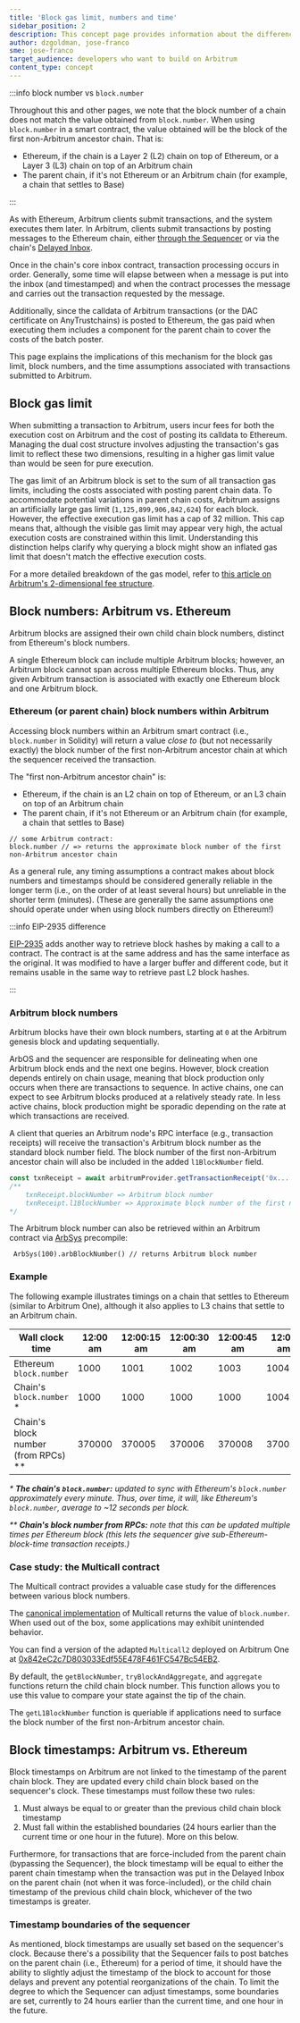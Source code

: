 ```yaml
---
title: 'Block gas limit, numbers and time'
sidebar_position: 2
description: This concept page provides information about the differences between Arbitrum and Ethereum in terms of block gas limit, numbers and timing, so developers can easily understand what to expect when deploying to Arbitrum
author: dzgoldman, jose-franco
sme: jose-franco
target_audience: developers who want to build on Arbitrum
content_type: concept
---
```


:::info block number vs `block.number`

Throughout this and other pages, we note that the block number of a chain does not match the value obtained from `block.number`. When using `block.number` in a smart contract, the value obtained will be the block of the first non-Arbitrum ancestor chain. That is:

- Ethereum, if the chain is a Layer 2 (L2) chain on top of Ethereum, or a Layer 3 (L3) chain on top of an Arbitrum chain
- The parent chain, if it's not Ethereum or an Arbitrum chain (for example, a chain that settles to Base)

:::

As with Ethereum, Arbitrum clients submit transactions, and the system executes them later. In Arbitrum, clients submit transactions by posting messages to the Ethereum chain, either [through the Sequencer](/how-arbitrum-works/03-sequencer.mdx) or via the chain's [Delayed Inbox](/how-arbitrum-works/03-sequencer.mdx).

Once in the chain's core inbox contract, transaction processing occurs in order. Generally, some time will elapse between when a message is put into the inbox (and timestamped) and when the contract processes the message and carries out the transaction requested by the message.

Additionally, since the calldata of Arbitrum transactions (or the DAC certificate on <a data-quicklook-from= "arbitrum-anytrust-chain">AnyTrust</a>chains) is posted to Ethereum, the gas paid when executing them includes a component for the parent chain to cover the costs of the batch poster.

This page explains the implications of this mechanism for the block gas limit, block numbers, and the time assumptions associated with transactions submitted to Arbitrum.

## Block gas limit

When submitting a transaction to Arbitrum, users incur fees for both the execution cost on Arbitrum and the cost of posting its calldata to Ethereum. Managing the dual cost structure involves adjusting the transaction's gas limit to reflect these two dimensions, resulting in a higher gas limit value than would be seen for pure execution.

The gas limit of an Arbitrum block is set to the sum of all transaction gas limits, including the costs associated with posting parent chain data. To accommodate potential variations in parent chain costs, Arbitrum assigns an artificially large gas limit (`1,125,899,906,842,624`) for each block. However, the effective execution gas limit has a cap of 32 million. This cap means that, although the visible gas limit may appear very high, the actual execution costs are constrained within this limit. Understanding this distinction helps clarify why querying a block might show an inflated gas limit that doesn't match the effective execution costs.

For a more detailed breakdown of the gas model, refer to [this article on Arbitrum's 2-dimensional fee structure](https://medium.com/offchainlabs/understanding-arbitrum-2-dimensional-fees-fd1d582596c9).

## Block numbers: Arbitrum vs. Ethereum

Arbitrum blocks are assigned their own child chain block numbers, distinct from Ethereum's block numbers.

A single Ethereum block can include multiple Arbitrum blocks; however, an Arbitrum block cannot span across multiple Ethereum blocks. Thus, any given Arbitrum transaction is associated with exactly one Ethereum block and one Arbitrum block.

### Ethereum (or parent chain) block numbers within Arbitrum

Accessing block numbers within an Arbitrum smart contract (i.e., `block.number` in Solidity) will return a value _close to_ (but not necessarily exactly) the block number of the first non-Arbitrum ancestor chain at which the sequencer received the transaction.

The "first non-Arbitrum ancestor chain" is:

- Ethereum, if the chain is an L2 chain on top of Ethereum, or an L3 chain on top of an Arbitrum chain
- The parent chain, if it's not Ethereum or an Arbitrum chain (for example, a chain that settles to Base)

```solidity
// some Arbitrum contract:
block.number // => returns the approximate block number of the first non-Arbitrum ancestor chain
```

As a general rule, any timing assumptions a contract makes about block numbers and timestamps should be considered generally reliable in the longer term (i.e., on the order of at least several hours) but unreliable in the shorter term (minutes). (These are generally the same assumptions one should operate under when using block numbers directly on Ethereum!)

:::info EIP-2935 difference

[EIP-2935](https://eips.ethereum.org/EIPS/eip-2935) adds another way to retrieve block hashes by making a call to a contract. The contract is at the same address and has the same interface as the original. It was modified to have a larger buffer and different code, but it remains usable in the same way to retrieve past L2 block hashes.

:::

### Arbitrum block numbers

Arbitrum blocks have their own block numbers, starting at `0` at the Arbitrum genesis block and updating sequentially.

ArbOS and the sequencer are responsible for delineating when one Arbitrum block ends and the next one begins. However, block creation depends entirely on chain usage, meaning that block production only occurs when there are transactions to sequence. In active chains, one can expect to see Arbitrum blocks produced at a relatively steady rate. In less active chains, block production might be sporadic depending on the rate at which transactions are received.

A client that queries an Arbitrum node's RPC interface (e.g., transaction receipts) will receive the transaction's Arbitrum block number as the standard block number field. The block number of the first non-Arbitrum ancestor chain will also be included in the added `l1BlockNumber` field.

```typescript
const txnReceipt = await arbitrumProvider.getTransactionReceipt('0x...');
/** 
    txnReceipt.blockNumber => Arbitrum block number
    txnReceipt.l1BlockNumber => Approximate block number of the first non-Arbitrum ancestor chain
*/
```

The Arbitrum block number can also be retrieved within an Arbitrum contract via [ArbSys](/build-decentralized-apps/precompiles/02-reference.mdx#arbsys) precompile:

```solidity
 ArbSys(100).arbBlockNumber() // returns Arbitrum block number
```

### Example

The following example illustrates timings on a chain that settles to Ethereum (similar to Arbitrum One), although it also applies to L3 chains that settle to an Arbitrum chain.

| Wall clock time                       | 12:00 am | 12:00:15 am | 12:00:30 am | 12:00:45 am | 12:01 am | 12:01:15 am |
| ------------------------------------- | -------- | ----------- | ----------- | ----------- | -------- | ----------- |
| Ethereum `block.number`               | 1000     | 1001        | 1002        | 1003        | 1004     | 1005        |
| Chain's `block.number` \*             | 1000     | 1000        | 1000        | 1000        | 1004     | 1004        |
| Chain's block number (from RPCs) \*\* | 370000   | 370005      | 370006      | 370008      | 370012   | 370015      |

_\* **The chain's `block.number`:** updated to sync with Ethereum's `block.number` approximately every minute. Thus, over time, it will, like Ethereum's `block.number`, average to ~12 seconds per block._

_\*\* **Chain's block number from RPCs:** note that this can be updated multiple times per Ethereum block (this lets the sequencer give sub-Ethereum-block-time transaction receipts.)_

### Case study: the Multicall contract

The Multicall contract provides a valuable case study for the differences between various block numbers.

The [canonical implementation](https://github.com/makerdao/multicall/) of Multicall returns the value of `block.number`. When used out of the box, some applications may exhibit unintended behavior.

You can find a version of the adapted `Multicall2` deployed on Arbitrum One at [0x842eC2c7D803033Edf55E478F461FC547Bc54EB2](https://arbiscan.io/address/0x842eC2c7D803033Edf55E478F461FC547Bc54EB2#code).

By default, the `getBlockNumber`, `tryBlockAndAggregate`, and `aggregate` functions return the child chain block number. This function allows you to use this value to compare your state against the tip of the chain.

The `getL1BlockNumber` function is queriable if applications need to surface the block number of the first non-Arbitrum ancestor chain.

## Block timestamps: Arbitrum vs. Ethereum

Block timestamps on Arbitrum are not linked to the timestamp of the parent chain block. They are updated every child chain block based on the sequencer's clock. These timestamps must follow these two rules:

1. Must always be equal to or greater than the previous child chain block timestamp
2. Must fall within the established boundaries (24 hours earlier than the current time or one hour in the future). More on this below.

Furthermore, for transactions that are force-included from the parent chain (bypassing the Sequencer), the block timestamp will be equal to either the parent chain timestamp when the transaction was put in the Delayed Inbox on the parent chain (not when it was force-included), or the child chain timestamp of the previous child chain block, whichever of the two timestamps is greater.

### Timestamp boundaries of the sequencer

As mentioned, block timestamps are usually set based on the sequencer's clock. Because there's a possibility that the Sequencer fails to post batches on the parent chain (i.e., Ethereum) for a period of time, it should have the ability to slightly adjust the timestamp of the block to account for those delays and prevent any potential reorganizations of the chain. To limit the degree to which the Sequencer can adjust timestamps, some boundaries are set, currently to 24 hours earlier than the current time, and one hour in the future.
